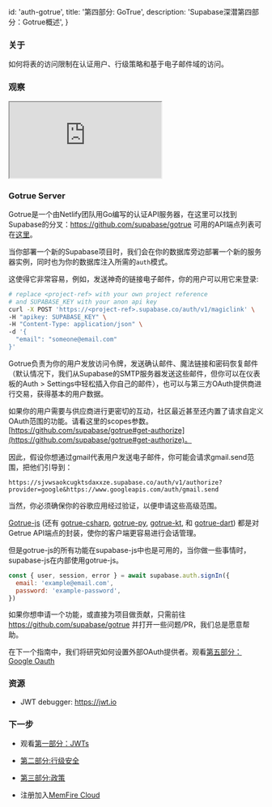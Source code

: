 
  id: 'auth-gotrue',
  title: '第四部分: GoTrue',
  description: 'Supabase深潜第四部分：Gotrue概述',
}

### 关于

如何将表的访问限制在认证用户、行级策略和基于电子邮件域的访问。

### 观察

<div className="video-container">
  <iframe
    src="https://www.youtube.com/embed/neqfYym_84k"
    frameBorder="1"
    allow="accelerometer; autoplay; clipboard-write; encrypted-media; gyroscope; picture-in-picture"
    allowFullScreen
  ></iframe>
</div>

### Gotrue Server

Gotrue是一个由Netlify团队用Go编写的认证API服务器，在这里可以找到Supabase的分叉：https://github.com/supabase/gotrue
可用的API端点列表可在[这里](https://github.com/supabase/gotrue#endpoints)。

当你部署一个新的Supabase项目时，我们会在你的数据库旁边部署一个新的服务器实例，同时也为你的数据库注入所需的`auth`模式。

这使得它非常容易，例如，发送神奇的链接电子邮件，你的用户可以用它来登录:

```bash
# replace <project-ref> with your own project reference
# and SUPABASE_KEY with your anon api key
curl -X POST 'https://<project-ref>.supabase.co/auth/v1/magiclink' \
-H "apikey: SUPABASE_KEY" \
-H "Content-Type: application/json" \
-d '{
  "email": "someone@email.com"
}'
```

Gotrue负责为你的用户发放访问令牌，发送确认邮件、魔法链接和密码恢复邮件（默认情况下，我们从Supabase的SMTP服务器发送这些邮件，但你可以在仪表板的Auth > Settings中轻松插入你自己的邮件），也可以与第三方OAuth提供商进行交易，获得基本的用户数据。

如果你的用户需要与供应商进行更密切的互动，社区最近甚至还内置了请求自定义OAuth范围的功能。请看这里的scopes参数。[https://github.com/supabase/gotrue#get-authorize](https://github.com/supabase/gotrue#get-authorize)。

因此，假设你想通过gmail代表用户发送电子邮件，你可能会请求gmail.send范围，把他们引导到：

```
https://sjvwsaokcugktsdaxxze.supabase.co/auth/v1/authorize?provider=google&https://www.googleapis.com/auth/gmail.send
```

当然，你必须确保你的谷歌应用经过验证，以便申请这些高级范围。

[Gotrue-js](https://github.com/supabase/gotrue-js) (还有 [gotrue-csharp](https://github.com/supabase/gotrue-csharp), [gotrue-py](https://github.com/j0/gotrue-py), [gotrue-kt](https://github.com/supabase/gotrue-kt), 和 [gotrue-dart](https://github.com/supabase/gotrue-dart)) 都是对Getrue API端点的封装，使你的客户端更容易进行会话管理。

但是gotrue-js的所有功能在supabase-js中也是可用的，当你做一些事情时，supabase-js在内部使用gotrue-js。

```jsx
const { user, session, error } = await supabase.auth.signIn({
  email: 'example@email.com',
  password: 'example-password',
})
```

如果你想申请一个功能，或直接为项目做贡献，只需前往 https://github.com/supabase/gotrue 
并打开一些问题/PR，我们总是愿意帮助。

在下一个指南中，我们将研究如何设置外部OAuth提供者。观看[第五部分：Google Oauth](././learn/auth-deep-dive/auth-google-oauth)

### 资源

- JWT debugger: https://jwt.io​

### 下一步

- 观看[第一部分：JWTs](../../learn/auth-deep-dive/auth-deep-dive-jwts) 

- [第二部分:行级安全](../../learn/auth-deep-dive/auth-row-level-security)
- [第三部分:政策](../../learn/auth-deep-dive/auth-policies)
<!--- [第四部分: GoTrue](../../learn/auth-deep-dive/auth-gotrue)-->
- 注册加入[MemFire Cloud](https://cloud.memfiredb.com/)


